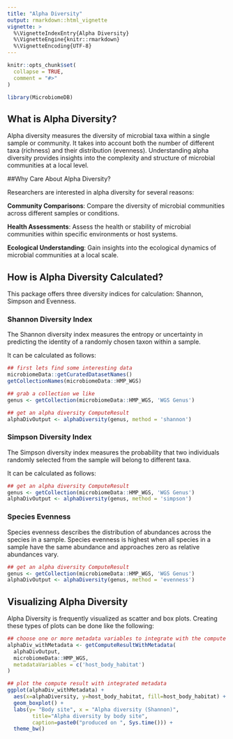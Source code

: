 ```yaml
---
title: "Alpha Diversity"
output: rmarkdown::html_vignette
vignette: >
  %\VignetteIndexEntry{Alpha Diversity}
  %\VignetteEngine{knitr::rmarkdown}
  %\VignetteEncoding{UTF-8}
---
```


```r
knitr::opts_chunk$set(
  collapse = TRUE,
  comment = "#>"
)
```

```r
library(MicrobiomeDB)
```

## What is Alpha Diversity?

Alpha diversity measures the diversity of microbial taxa within a single sample or community. It takes into account both the number of different taxa (richness) and their distribution (evenness). Understanding alpha diversity provides insights into the complexity and structure of microbial communities at a local level.

##Why Care About Alpha Diversity?

Researchers are interested in alpha diversity for several reasons:

**Community Comparisons**: Compare the diversity of microbial communities across different samples or conditions.

**Health Assessments**: Assess the health or stability of microbial communities within specific environments or host systems.

**Ecological Understanding**: Gain insights into the ecological dynamics of microbial communities at a local scale.

## How is Alpha Diversity Calculated?

This package offers three diversity indices for calculation: Shannon, Simpson and Evenness.

### Shannon Diversity Index

The Shannon diversity index measures the entropy or uncertainty in predicting the identity of a randomly chosen taxon within a sample.

It can be calculated as follows:

```r
## first lets find some interesting data
microbiomeData::getCuratedDatasetNames()
getCollectionNames(microbiomeData::HMP_WGS)

## grab a collection we like
genus <- getCollection(microbiomeData::HMP_WGS, 'WGS Genus')

## get an alpha diversity ComputeResult
alphaDivOutput <- alphaDiversity(genus, method = 'shannon')
```

### Simpson Diversity Index

The Simpson diversity index measures the probability that two individuals randomly selected from the sample will belong to different taxa.

It can be calculated as follows:

```r
## get an alpha diversity ComputeResult
genus <- getCollection(microbiomeData::HMP_WGS, 'WGS Genus')
alphaDivOutput <- alphaDiversity(genus, method = 'simpson')
```

### Species Evenness

Species evenness describes the distribution of abundances across the species in a sample.
Species evenness is highest when all species in a sample have the same abundance and approaches zero as relative abundances vary.

```r
## get an alpha diversity ComputeResult
genus <- getCollection(microbiomeData::HMP_WGS, 'WGS Genus')
alphaDivOutput <- alphaDiversity(genus, method = 'evenness')
```

## Visualizing Alpha Diversity

Alpha Diversity is frequently visualized as scatter and box plots. Creating these types of plots can be done like the following:

```r
## choose one or more metadata variables to integrate with the compute result
alphaDiv_withMetadata <- getComputeResultWithMetadata(
  alphaDivOutput,
  microbiomeData::HMP_WGS,
  metadataVariables = c('host_body_habitat')
)

## plot the compute result with integrated metadata
ggplot(alphaDiv_withMetadata) +
  aes(x=alphaDiversity, y=host_body_habitat, fill=host_body_habitat) +
  geom_boxplot() +
  labs(y= "Body site", x = "Alpha diversity (Shannon)",
        title="Alpha diversity by body site",
        caption=paste0("produced on ", Sys.time())) +
  theme_bw()
```
